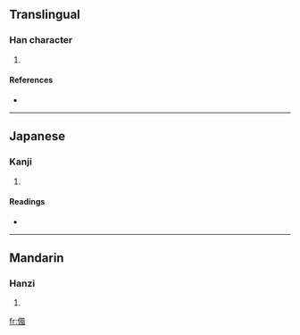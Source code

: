 ==Translingual==

===Han character===
{{Han char|rn=9|rad=人|as=09|sn=11|four=2721<sub>0</sub>|canj=人竹弓戈 (OHNI)}}

# {{defn|Han}}

====References====
* {{Han ref|kx=0110.190|dkj=00851|dj=0236.030|hdz=10194.020|uh=5051|ud=20561|bh=D467|bd=54375}}

----

==Japanese==

===Kanji===
{{ja-kanji|grade=|rs=人09}}

# {{defn|Japanese}}

====Readings====
* {{ja-readings|on=[[ふう]] (hū), [[ふ]] (fu)|kun=}}

----

==Mandarin==

===Hanzi===
{{cmn-hanzi|pin=[[fēng]] ([[feng1]])|wg=feng<sup>1</sup>}}

# {{defn|Mandarin}}

[[fr:偑]]